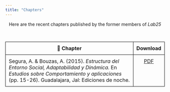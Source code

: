 ```yaml
---
title: "Chapters"
---
```


<center> 
  <p1> Here are the recent chapters published by the former members of <i> Lab25 </i> </p1> 
</center>
<br/>

<style>
    table {
        width: 100%;
        border-collapse: collapse;
    }
    th, td {
        border: 1px solid black;
        padding: 10px;
        text-align: left;
        vertical-align: top;
    }
    th {
        text-align: center;
    }
    td:first-child {
        width: 85%;
    }
    td:last-child {
        text-align: center;
        width: 15%;
    }
</style>

<table>
    <tr>
        <th>📒 Chapter</th>
        <th>Download</th>
    </tr>
    <tr>
        <td>Segura, A. & Bouzas, A. (2015). <i>Estructura del Entorno Social, Adaptabilidad y Dinámica.</i> En <i>Estudios sobre Comportamiento y aplicaciones</i> (pp. 15-26). Guadalajara, Jal: Ediciones de noche.</td>
        <td><a href="ChaptersFolder/SeguraCapitulo.pdf">PDF</a></td>
    </tr>
</table>
